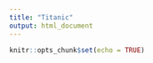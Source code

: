 ```yaml
---
title: "Titanic"
output: html_document
---
```


```r
knitr::opts_chunk$set(echo = TRUE)
```
